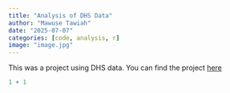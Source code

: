 ```yaml
---
title: "Analysis of DHS Data"
author: "Mawuse Tawiah"
date: "2025-07-07"
categories: [code, analysis, r]
image: "image.jpg"
---
```


This was a project using DHS data. You can find the project [here](https://demolandscapes.info/){target="_blank"}

```r
1 + 1
```
